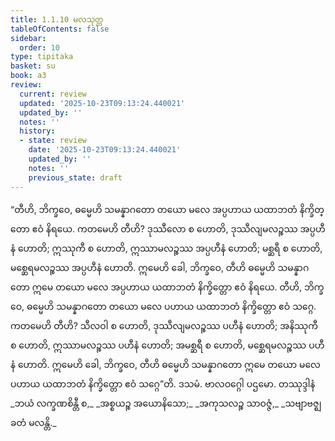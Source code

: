 ```yaml
---
title: 1.1.10 မလသုတ္တ
tableOfContents: false
sidebar:
  order: 10
type: tipitaka
basket: su
book: a3
review:
  current: review
  updated: '2025-10-23T09:13:24.440021'
  updated_by: ''
  notes: ''
  history:
  - state: review
    date: '2025-10-23T09:13:24.440021'
    updated_by: ''
    notes: ''
    previous_state: draft
---
```



<ReviewStatus review={frontmatter.review} showDetails={true} />

<HypothesisAnnotation frontmatter={frontmatter} />

<DynamicBreadcrumb />

<Division number="10" book="a3" e="ch" v="15" p="103">

<Paragraph number="31" book="a3">
“တီဟိ, ဘိက္ခဝေ, ဓမ္မေဟိ သမန္နာဂတော တယော မလေ အပ္ပဟာယ ယထာဘတံ နိက္ခိတ္တော ဧဝံ နိရယေ. ကတမေဟိ တီဟိ? ဒုဿီလော စ ဟောတိ, ဒုဿီလျမလဉ္စဿ အပ္ပဟီနံ ဟောတိ; ဣဿုကီ စ ဟောတိ, ဣဿာမလဉ္စဿ အပ္ပဟီနံ ဟောတိ; မစ္ဆရီ စ ဟောတိ, မစ္ဆေရမလဉ္စဿ အပ္ပဟီနံ ဟောတိ. ဣမေဟိ ခေါ, ဘိက္ခဝေ, တီဟိ ဓမ္မေဟိ သမန္နာဂတော ဣမေ တယော မလေ အပ္ပဟာယ ယထာဘတံ နိက္ခိတ္တော ဧဝံ နိရယေ.
</Paragraph>

<Paragraph number="32" book="a3">
တီဟိ, ဘိက္ခဝေ, ဓမ္မေဟိ သမန္နာဂတော တယော မလေ ပဟာယ ယထာဘတံ နိက္ခိတ္တော ဧဝံ သဂ္ဂေ. ကတမေဟိ တီဟိ? သီလဝါ စ ဟောတိ, ဒုဿီလျမလဉ္စဿ ပဟီနံ ဟောတိ; အနိဿုကီ စ ဟောတိ, ဣဿာမလဉ္စဿ ပဟီနံ ဟောတိ; အမစ္ဆရီ စ ဟောတိ, မစ္ဆေရမလဉ္စဿ ပဟီနံ ဟောတိ. ဣမေဟိ ခေါ, ဘိက္ခဝေ, တီဟိ ဓမ္မေဟိ သမန္နာဂတော ဣမေ တယော မလေ ပဟာယ ယထာဘတံ နိက္ခိတ္တော ဧဝံ သဂ္ဂေ”တိ.

</Paragraph>
</Division>

<Paragraph number="33" type="center" book="a3">
ဒသမံ.



</Paragraph>

<Paragraph number="34" type="center" book="a3">
ဗာလဝဂ္ဂေါ ပဌမော.



</Paragraph>

<Paragraph number="35" type="center" book="a3">
တဿုဒ္ဒါနံ


</Paragraph>

<Paragraph number="36" type="verses" book="a3">
_ဘယံ လက္ခဏစိန္တီ စ,_  
_အစ္စယဉ္စ အယောနိသော;_  
_အကုသလဉ္စ သာဝဇ္ဇံ,_  
_သဗျာဗဇ္ဈခတံ မလန္တိ._
</Paragraph>